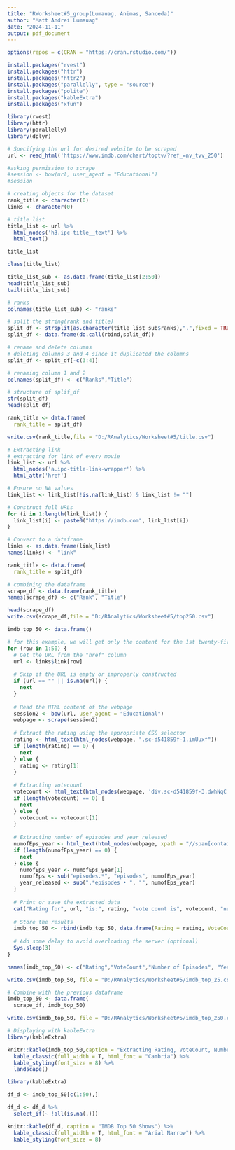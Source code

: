 ```yaml
---
title: "RWorksheet#5_group(Lumauag, Animas, Sanceda)"
author: "Matt Andrei Lumauag"
date: "2024-11-11"
output: pdf_document
---
```


```r
options(repos = c(CRAN = "https://cran.rstudio.com/"))

install.packages("rvest")
install.packages("httr")
install.packages("httr2") 
install.packages("parallelly", type = "source")
install.packages("polite")
install.packages("kableExtra")
install.packages("xfun")

library(rvest)
library(httr)
library(parallelly)
library(dplyr)
```

```r
# Specifying the url for desired website to be scraped
url <- read_html('https://www.imdb.com/chart/toptv/?ref_=nv_tvv_250')

#asking permission to scrape
#session <- bow(url, user_agent = "Educational")
#session

# creating objects for the dataset
rank_title <- character(0)
links <- character(0)

# title list
title_list <- url %>%
  html_nodes('h3.ipc-title__text') %>% 
  html_text()

title_list

class(title_list)

title_list_sub <- as.data.frame(title_list[2:50])
head(title_list_sub)
tail(title_list_sub)

# ranks
colnames(title_list_sub) <- "ranks"

# split the string(rank and title)
split_df <- strsplit(as.character(title_list_sub$ranks),".",fixed = TRUE)
split_df <- data.frame(do.call(rbind,split_df))

# rename and delete columns
# deleting columns 3 and 4 since it duplicated the columns
split_df <- split_df[-c(3:4)] 

# renaming column 1 and 2
colnames(split_df) <- c("Ranks","Title") 

# structure of splif_df
str(split_df) 
head(split_df)

rank_title <- data.frame(
  rank_title = split_df)

write.csv(rank_title,file = "D:/RAnalytics/Worksheet#5/title.csv")
```

```r
# Extracting link
# extracting for link of every movie
link_list <- url %>%
  html_nodes('a.ipc-title-link-wrapper') %>% 
  html_attr('href') 

# Ensure no NA values
link_list <- link_list[!is.na(link_list) & link_list != ""]

# Construct full URLs
for (i in 1:length(link_list)) {
  link_list[i] <- paste0("https://imdb.com", link_list[i])
}

# Convert to a dataframe
links <- as.data.frame(link_list)
names(links) <- "link"

rank_title <- data.frame(
  rank_title = split_df)

# combining the dataframe
scrape_df <- data.frame(rank_title)
names(scrape_df) <- c("Rank", "Title")

head(scrape_df)
write.csv(scrape_df,file = "D:/RAnalytics/Worksheet#5/top250.csv")
```
```r
imdb_top_50 <- data.frame()

# for this example, we will get only the content for the 1st twenty-five rows
for (row in 1:50) {
  # Get the URL from the "href" column
  url <- links$link[row]
  
  # Skip if the URL is empty or improperly constructed
  if (url == "" || is.na(url)) {
    next
  }
  
  # Read the HTML content of the webpage 
  session2 <- bow(url, user_agent = "Educational")
  webpage <- scrape(session2)
  
  # Extract the rating using the appropriate CSS selector
  rating <- html_text(html_nodes(webpage, ".sc-d541859f-1.imUuxf"))
  if (length(rating) == 0) {
    next
  } else {
    rating <- rating[1]
  }
  
  # Extracting votecount
  votecount <- html_text(html_nodes(webpage, 'div.sc-d541859f-3.dwhNqC'))
  if (length(votecount) == 0) {
    next
  } else {
    votecount <- votecount[1]
  }
  
  # Extracting number of episodes and year released
  numofEps_year <- html_text(html_nodes(webpage, xpath = "//span[contains(text(), 'episodes')]"))
  if (length(numofEps_year) == 0) {
    next
  } else {
    numofEps_year <- numofEps_year[1]
    numofEps <- sub("episodes.*", "episodes", numofEps_year)
    year_released <- sub(".*episodes • ", "", numofEps_year)
  }
  
  # Print or save the extracted data
  cat("Rating for", url, "is:", rating, "vote count is", votecount, "number of episodes is", numofEps, "year released is", year_released, "\n")
  
  # Store the results
  imdb_top_50 <- rbind(imdb_top_50, data.frame(Rating = rating, VoteCount = votecount, Number.of.Episodes = numofEps, Year.Released = year_released))
  
  # Add some delay to avoid overloading the server (optional)
  Sys.sleep(3)
}

names(imdb_top_50) <- c("Rating","VoteCount","Number of Episodes", "Year Released")

write.csv(imdb_top_50, file = "D:/RAnalytics/Worksheet#5/imdb_top_25.csv")

# Combine with the previous dataframe
imdb_top_50 <- data.frame(
  scrape_df, imdb_top_50)

write.csv(imdb_top_50, file = "D:/RAnalytics/Worksheet#5/imdb_top_250.csv")

```

```r
# Displaying with kableExtra
library(kableExtra)

knitr::kable(imdb_top_50,caption = "Extracting Rating, VoteCount, Number of Episodes, Year Released") %>%
  kable_classic(full_width = T, html_font = "Cambria") %>%
  kable_styling(font_size = 8) %>%
  landscape()

library(kableExtra)

df_d <- imdb_top_50[c(1:50),]

df_d <- df_d %>%
  select_if(~ !all(is.na(.)))

knitr::kable(df_d, caption = "IMDB Top 50 Shows") %>%
  kable_classic(full_width = T, html_font = "Arial Narrow") %>%
  kable_styling(font_size = 8)

```




